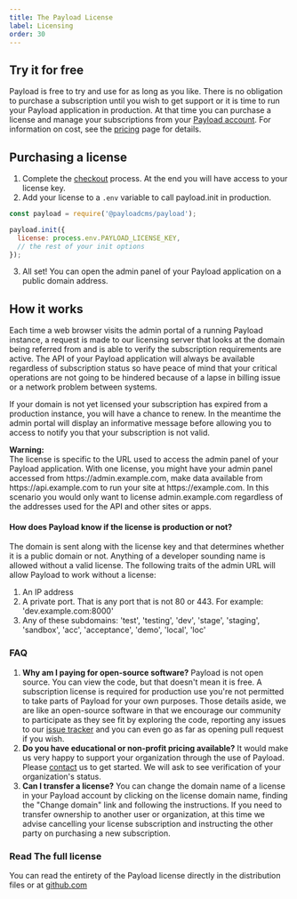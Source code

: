 ```yaml
---
title: The Payload License
label: Licensing
order: 30
---
```


## Try it for free
Payload is free to try and use for as long as you like. There is no obligation to purchase a subscription until you wish to get support or it is time to run your Payload application in production. At that time you can purchase a license and manage your subscriptions from your [Payload account](/account). For information on cost, see the [pricing](/pricing) page for details.

## Purchasing a license
1. Complete the [checkout](/checkout) process. At the end you will have access to your license key.
1. Add your license to a `.env` variable to call payload.init in production.
```js
const payload = require('@payloadcms/payload');

payload.init({
  license: process.env.PAYLOAD_LICENSE_KEY,
  // the rest of your init options
});
```
3. All set! You can open the admin panel of your Payload application on a public domain address.

## How it works
Each time a web browser visits the admin portal of a running Payload instance, a request is made to our licensing server that looks at the domain being referred from and is able to verify the subscription requirements are active. The API of your Payload application will always be available regardless of subscription status so have peace of mind that your critical operations are not going to be hindered because of a lapse in billing issue or a network problem between systems.

If your domain is not yet licensed your subscription has expired from a production instance, you will have a chance to renew. In the meantime the admin portal will display an informative message before allowing you to access to notify you that your subscription is not valid.

<Banner type="warning">
  <strong>Warning:</strong><br/>
  The license is specific to the URL used to access the admin panel of your Payload application. With one license, you might have your admin panel accessed from https://admin.example.com, make data available from https://api.example.com to run your site at https://example.com. In this scenario you would only want to license admin.example.com regardless of the addresses used for the API and other sites or apps.
</Banner>

#### How does Payload know if the license is production or not?
The domain is sent along with the license key and that determines whether it is a public domain or not. Anything of a developer sounding name is allowed without a valid license. The following traits of the admin URL will allow Payload to work without a license:
1. An IP address
1. A private port. That is any port that is not 80 or 443. For example: 'dev.example.com:8000'
1. Any of these subdomains: 'test', 'testing', 'dev', 'stage', 'staging', 'sandbox', 'acc', 'acceptance', 'demo', 'local', 'loc'

### FAQ
1. **Why am I paying for open-source software?** Payload is not open source. You can view the code, but that doesn't mean it is free. A subscription license is required for production use you're not permitted to take parts of Payload for your own purposes. Those details aside, we are like an open-source software in that we encourage our community to participate as they see fit by exploring the code, reporting any issues to our [issue tracker](https://github.com/payloadcms/payload/issues) and you can even go as far as opening pull request if you wish.
1. **Do you have educational or non-profit pricing available?** It would make us very happy to support your organization through the use of Payload. Please [contact](/contact) us to get started. We will ask to see verification of your organization's status.
1. **Can I transfer a license?** You can change the domain name of a license in your Payload account by clicking on the license domain name, finding the "Change domain" link and following the instructions. If you need to transfer ownership to another user or organization, at this time we advise cancelling your license subscription and instructing the other party on purchasing a new subscription.

### Read The full license
You can read the entirety of the Payload license directly in the distribution files or at [github.com](https://github.com/payloadcms/payload/blob/master/license.md)
